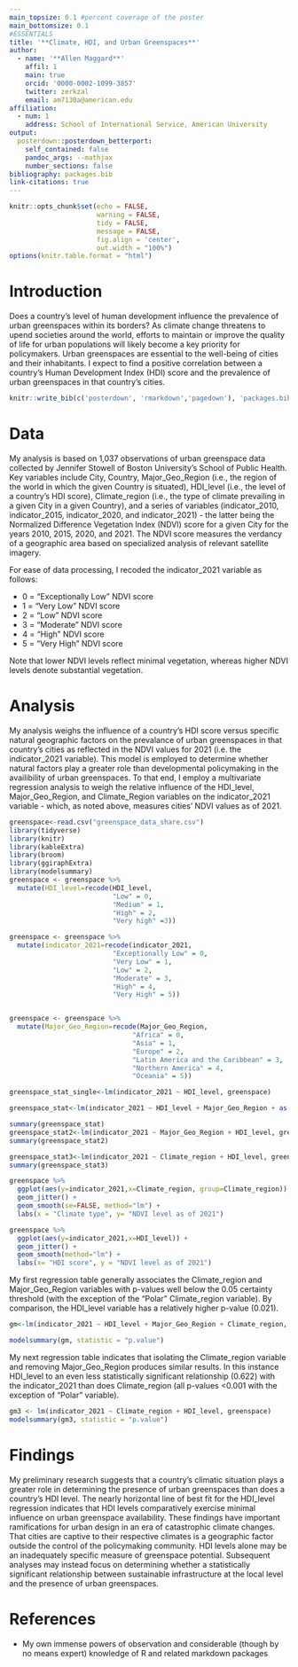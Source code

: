 ```yaml
---
main_topsize: 0.1 #percent coverage of the poster
main_bottomsize: 0.1
#ESSENTIALS
title: '**Climate, HDI, and Urban Greenspaces**'
author:
  - name: '**Allen Maggard**'
    affil: 1
    main: true
    orcid: '0000-0002-1099-3857'
    twitter: zerkzal 
    email: am7130a@american.edu
affiliation:
  - num: 1
    address: School of International Service, American University
output: 
  posterdown::posterdown_betterport:
    self_contained: false
    pandoc_args: --mathjax
    number_sections: false
bibliography: packages.bib
link-citations: true
---
```


```r
knitr::opts_chunk$set(echo = FALSE,
                      warning = FALSE,
                      tidy = FALSE,
                      message = FALSE,
                      fig.align = 'center',
                      out.width = "100%")
options(knitr.table.format = "html") 
```

# Introduction

Does a country's level of human development influence the prevalence of urban greenspaces within its borders? As climate change threatens to upend societies around the world, efforts to maintain or improve the quality of life for urban populations will likely become a key priority for policymakers. Urban greenspaces are essential to the well-being of cities and their inhabitants. I expect to find a positive correlation between a country's Human Development Index (HDI) score and the prevalence of urban greenspaces in that country's cities.    

```r
knitr::write_bib(c('posterdown', 'rmarkdown','pagedown'), 'packages.bib')
```

# Data

My analysis is based on 1,037 observations of urban greenspace data collected by Jennifer Stowell of Boston University's School of Public Health. Key variables include City, Country, Major_Geo_Region  (i.e., the region of the world in which the given Country is situated), HDI_level (i.e., the level of a country's HDI score), Climate_region (i.e., the type of climate prevailing in a given City in a given Country), and a series of variables (indicator_2010, indicator_2015, indicator_2020, and indicator_2021) - the latter being the Normalized Difference Vegetation Index (NDVI) score for a given City for the years 2010, 2015, 2020, and 2021. The NDVI score measures the verdancy of a geographic area based on specialized analysis of relevant satellite imagery. 

For ease of data processing,  I recoded the indicator_2021 variable as follows:

- 0 = "Exceptionally Low" NDVI score
- 1 = "Very Low" NDVI score
- 2 = "Low" NDVI score
- 3 = "Moderate" NDVI score
- 4 = "High" NDVI score
- 5 = "Very High" NDVI score
                  
Note that lower NDVI levels reflect minimal vegetation, whereas higher NDVI levels denote substantial vegetation. 

# Analysis

My analysis weighs the influence of a country's HDI score versus specific natural geographic factors on the prevalance of urban greenspaces in that country's cities as reflected in the NDVI values for 2021 (i.e. the indicator_2021 variable). This model is employed to determine whether natural factors play a greater role than developmental policymaking in the availibility of urban greenspaces. To that end, I employ a multivariate regression analysis to weigh the relative influence of the HDI_level, Major_Geo_Region, and Climate_Region variables on the indicator_2021 variable - which, as noted above, measures cities' NDVI values as of 2021.    

``` r
greenspace<-read.csv("greenspace_data_share.csv")
library(tidyverse)
library(knitr)
library(kableExtra)
library(broom)
library(ggiraphExtra)
library(modelsummary)
greenspace <- greenspace %>%
  mutate(HDI_level=recode(HDI_level,
                          "Low" = 0,
                          "Medium" = 1,
                          "High" = 2,
                          "Very high" =3))

greenspace <- greenspace %>%
  mutate(indicator_2021=recode(indicator_2021,
                          "Exceptionally Low" = 0,
                          "Very Low" = 1,
                          "Low" = 2,
                          "Moderate" = 3,
                          "High" = 4,
                          "Very High" = 5))


greenspace <- greenspace %>%
  mutate(Major_Geo_Region=recode(Major_Geo_Region,
                               "Africa" = 0,
                               "Asia" = 1,
                               "Europe" = 2,
                               "Latin America and the Caribbean" = 3,
                               "Northern America" = 4,
                               "Oceania" = 5))

greenspace_stat_single<-lm(indicator_2021 ~ HDI_level, greenspace) 

greenspace_stat<-lm(indicator_2021 ~ HDI_level + Major_Geo_Region + as.factor(Climate_region), greenspace) 

summary(greenspace_stat)
greenspace_stat2<-lm(indicator_2021 ~ Major_Geo_Region + HDI_level, greenspace)
summary(greenspace_stat2)

greenspace_stat3<-lm(indicator_2021 ~ Climate_region + HDI_level, greenspace)
summary(greenspace_stat3)
```

```r
greenspace %>%
  ggplot(aes(y=indicator_2021,x=Climate_region, group=Climate_region)) + 
  geom_jitter() + 
  geom_smooth(se=FALSE, method="lm") + 
  labs(x = "Climate type", y= "NDVI level as of 2021")
```

```r
greenspace %>%
  ggplot(aes(y=indicator_2021,x=HDI_level)) + 
  geom_jitter() + 
  geom_smooth(method="lm") +
  labs(x= "HDI score", y = "NDVI level as of 2021")
```

My first regression table generally associates the Climate_region and Major_Geo_Region variables with p-values well below the 0.05 certainty threshold (with the exception of the "Polar" Climate_region variable). By comparison, the HDI_level variable has a relatively higher p-value (0.021). 

```r
gm<-lm(indicator_2021 ~ HDI_level + Major_Geo_Region + Climate_region, greenspace)

modelsummary(gm, statistic = "p.value")

```

My next regression table indicates that isolating the Climate_region variable and removing Major_Geo_Region produces similar results. In this instance HDI_level to an even less statistically significant relationship (0.622) with the indicator_2021 than does Climate_region (all p-values <0.001 with the exception of "Polar" variable).

```r

gm3 <- lm(indicator_2021 ~ Climate_region + HDI_level, greenspace)
modelsummary(gm3, statistic = "p.value")
```




# Findings

My preliminary research suggests that a country's climatic situation plays a greater role in determining the presence of urban greenspaces than does a country's HDI level. The nearly horizontal line of best fit for the HDI_level regression indicates that HDI levels comparatively exercise minimal influence on urban greenspace availability. These findings have important ramifications for urban design  in an era of catastrophic climate changes. That cities are captive to their respective climates is a geographic factor outside the control of the policymaking community. HDI levels alone may be an inadequately specific measure of greenspace potential. Subsequent analyses may instead focus on determining whether a statistically significant relationship between sustainable infrastructure at the local level and the presence of urban greenspaces. 

# References

- My own immense powers of observation and considerable (though by no means expert) knowledge of R and related markdown packages

